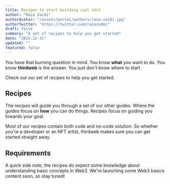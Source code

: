 ```yaml
---
title: Recipes to start building cool shit
author: "Raza Zaidi"
authorAvatar: "/assets/portal/authors/raza-zaidi.jpg"
authorTwitter: "https://twitter.com/razacodes"
draft: false
summary: "A set of recipes to help you get started"
date: "2021-12-31"
updated: ""
featured: false
---
```


You have that burning question in mind. You know **what** you want to do. You know **thirdweb** is the answer. You just don't know where to start.

Check out our set of recipes to help you get started.

## Recipes

The recipes will guide you through a set of our other guides. Where the guides focus on **how** you can do things. Recipes focus on guiding you towards your goal.

Most of our recipes contain both code and no-code solution. So whether you're a developer or an NFT artist, thirdweb makes sure you can get started straight away.

## Requirements

A quick side note, the recipes do expect some knowledge about understanding basic concepts in Web3. We're launching some Web3 basics content soon, so stay tuned!

<MdxNavigation>
  <MdxNavigationItem href="/portal/learn/modules/pack" title="Pack" />
  <MdxNavigationItem
    href="/portal/learn/recipes/nft-token-marketplace"
    title="Sell YOUR NFTs in YOUR Coins on YOUR Marketplace"
    next
  />
</MdxNavigation>
